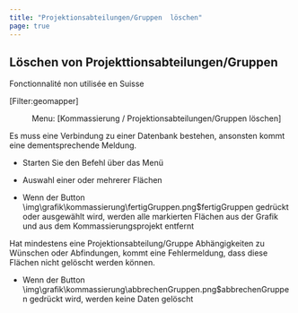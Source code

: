 ```yaml
---
title: "Projektionsabteilungen/Gruppen  löschen"
page: true
---
```

## L&#246;schen von Projekttionsabteilungen/Gruppen
<Success>
 <Bold> Fonctionnalit&#233; non utilis&#233;e en Suisse </Bold> 
</Success>

[Filter:geomapper] <Menu> Menu: [Kommassierung / Projektionsabteilungen/Gruppen löschen] </Menu> 

<Success>
Es muss eine Verbindung zu einer Datenbank bestehen, ansonsten kommt eine dementsprechende Meldung. 
</Success>



-  Starten Sie den Befehl &#252;ber das Men&#252;

-  Auswahl einer oder mehrerer Fl&#228;chen

-  Wenn der Button<Image>\img\grafik\kommassierung\fertigGruppen.png$fertigGruppen</Image> gedr&#252;ckt oder ausgew&#228;hlt wird, werden alle markierten Fl&#228;chen aus der Grafik und aus dem Kommassierungsprojekt entfernt



<Success>
Hat mindestens eine Projektionsabteilung/Gruppe Abh&#228;ngigkeiten zu W&#252;nschen oder Abfindungen, kommt eine Fehlermeldung, dass diese Fl&#228;chen nicht gel&#246;scht werden k&#246;nnen.
</Success>


-  Wenn der Button<Image>\img\grafik\kommassierung\abbrechenGruppen.png$abbrechenGruppen</Image>  gedr&#252;ckt wird, werden keine Daten gel&#246;scht



